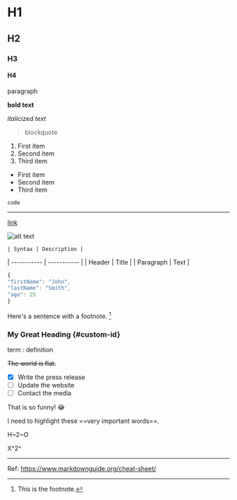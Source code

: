 
# H1
## H2
### H3
#### H4

paragraph

**bold text**

*italicized text*

> blockquote

1. First item
2. Second item
3. Third item

- First item
- Second item
- Third item

`code`

---

[link](https://link)

![alt text](https://picsum.photos/200)

	| Syntax | Description |
| ----------- | ----------- |
| Header | Title |
| Paragraph | Text |

```ts
{
"firstName": "John",
"lastName": "Smith",
"age": 25
}
```

Here's a sentence with a footnote. [^1]

[^1]: This is the footnote.

### My Great Heading {#custom-id}

term
: definition

~~The world is flat.~~

- [x] Write the press release
- [ ] Update the website
- [ ] Contact the media

That is so funny! :joy:

I need to highlight these ==very important words==.

H~2~O

X^2^

---
Ref: https://www.markdownguide.org/cheat-sheet/
